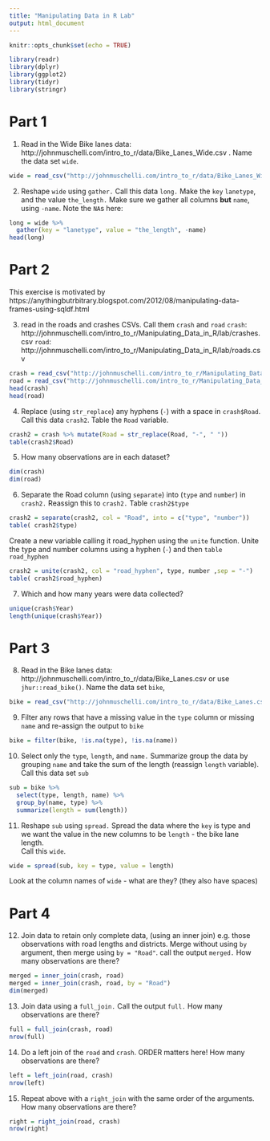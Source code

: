 ```yaml
---
title: "Manipulating Data in R Lab"
output: html_document
---
```


```r
knitr::opts_chunk$set(echo = TRUE)
```


```r
library(readr)
library(dplyr)
library(ggplot2)
library(tidyr)
library(stringr)
```

# Part 1
1.  Read in the Wide Bike lanes data: http://johnmuschelli.com/intro_to_r/data/Bike_Lanes_Wide.csv .  Name the data set `wide`.

```r
wide = read_csv("http://johnmuschelli.com/intro_to_r/data/Bike_Lanes_Wide.csv")
```

2. Reshape `wide` using `gather.`  Call this data `long.`  Make the `key`
`lanetype`, and the value `the_length.`  Make sure we gather all columns **but**
`name`, using `-name`. Note the `NA`s here:

```r
long = wide %>% 
  gather(key = "lanetype", value = "the_length", -name)
head(long)
```



# Part 2

This exercise is motivated by https://anythingbutrbitrary.blogspot.com/2012/08/manipulating-data-frames-using-sqldf.html

3. read in the roads and crashes CSVs.  Call them `crash` and `road`
`crash`: http://johnmuschelli.com/intro_to_r/Manipulating_Data_in_R/lab/crashes.csv
`road`: http://johnmuschelli.com/intro_to_r/Manipulating_Data_in_R/lab/roads.csv

```r
crash = read_csv("http://johnmuschelli.com/intro_to_r/Manipulating_Data_in_R/lab/crashes.csv")
road = read_csv("http://johnmuschelli.com/intro_to_r/Manipulating_Data_in_R/lab/roads.csv")
head(crash)
head(road)
```

4.  Replace (using `str_replace`) any hyphens (`-`) with a space in `crash$Road`. Call this data `crash2`. Table the `Road` variable.  
```r
crash2 = crash %>% mutate(Road = str_replace(Road, "-", " "))
table(crash2$Road)
```

5. How many observations are in each dataset?
```r
dim(crash)
dim(road)
```

6.  Separate the Road column (using `separate`) into (`type` and `number`) in
`crash2.`  Reassign this to `crash2.` Table `crash2$type`
```r
crash2 = separate(crash2, col = "Road", into = c("type", "number"))
table( crash2$type)
```

Create a new variable calling it road_hyphen using the `unite` function.  Unite the type and number columns using a hyphen (`-`) and then `table` `road_hyphen`
```r
crash2 = unite(crash2, col = "road_hyphen", type, number ,sep = "-")
table( crash2$road_hyphen)
```

7. Which and how many years were data collected?
```r
unique(crash$Year)
length(unique(crash$Year))
```

# Part 3
8.  Read in the Bike lanes data: http://johnmuschelli.com/intro_to_r/data/Bike_Lanes.csv or use `jhur::read_bike()`.
Name the data set `bike`, 
```r
bike = read_csv("http://johnmuschelli.com/intro_to_r/data/Bike_Lanes.csv")
```

9.  Filter any rows that have a missing value in the `type` column or missing 
`name` and re-assign the output to `bike`
```r
bike = filter(bike, !is.na(type), !is.na(name))
```

10.  Select only the `type`, `length`, and `name.`  Summarize group the data by grouping `name`  and take the sum of the length (reassign `length` variable).  Call this data set `sub`
```r
sub = bike %>% 
  select(type, length, name) %>% 
  group_by(name, type) %>% 
  summarize(length = sum(length))
```

11. Reshape `sub` using `spread.`  Spread the data where the `key` is type and we want the value in the new columns to be `length` - the bike lane length.  
Call this `wide`.  

```r
wide = spread(sub, key = type, value = length)
```

Look at the column names of `wide` - what are they? (they also have spaces)

# Part 4

12. Join data to retain only complete data, (using an inner join) e.g. those observations with road lengths and districts.  Merge without using `by` argument, then merge using `by = "Road"`. call the output `merged.`  How many observations are there?

```r
merged = inner_join(crash, road)
merged = inner_join(crash, road, by = "Road")
dim(merged)
```

13. Join data using a `full_join.`  Call the output `full.`   How many observations are there?

```r
full = full_join(crash, road)
nrow(full)
```

14. Do a left join of the `road` and `crash`.  ORDER matters here!  How many observations are there?

```r
left = left_join(road, crash)
nrow(left)
```

15. Repeat above with a `right_join` with the same order of the arguments. How many observations are there?

```r
right = right_join(road, crash)
nrow(right)
```
